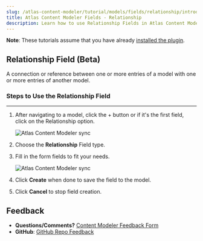 ```yaml
---
slug: /atlas-content-modeler/tutorial/models/fields/relationship/introduction
title: Atlas Content Modeler Fields - Relationship
description: Learn how to use Relationship Fields in Atlas Content Modeler.
---
```


**Note**: These tutorials assume that you have already [installed the plugin](../../../../introduction.mdx).

## Relationship Field (Beta)

A connection or reference between one or more entries of a model with one or more entries of another model.

### Steps to Use the Relationship Field

---

1. After navigating to a model, click the + button or if it's the first field, click on the Relationship option.

   ![Atlas Content Modeler sync](../../../../images/field_options.png)

1. Choose the **Relationship** Field type.

1. Fill in the form fields to fit your needs.

   ![Atlas Content Modeler sync](../../../../images/relationships_cardinality.png)

1. Click **Create** when done to save the field to the model.

1. Click **Cancel** to stop field creation.

## Feedback

- **Questions/Comments?** [Content Modeler Feedback Form](https://docs.google.com/forms/d/e/1FAIpQLScc2VN-GRSJMz8zVgJLL6kiX3VeV2jkSDnmU1gnuNElEHCEVQ/viewform)
- **GitHub**: [GitHub Repo Feedback](https://github.com/wpengine/atlas-content-modeler/issues/new/choose)
